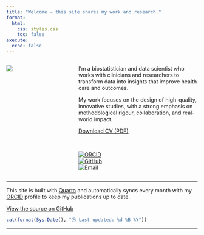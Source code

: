```yaml
---
title: "Welcome — this site shares my work and research."
format:
  html:
    css: styles.css
    toc: false
execute:
  echo: false
---
```


::: {.columns}

::: {.column width="35%"}

![](images/portrait_vignette.jpg){.rounded style="max-width: 250px;"}

:::

::: {.column width="65%"}

I’m a biostatistician and data scientist who works with clinicians and researchers to transform data into insights that improve health care and outcomes.

My work focuses on the design of high-quality, innovative studies, with a strong emphasis on methodological rigour, collaboration, and real-world impact.

[Download CV (PDF)](cv/CV-Oldmeadow.pdf)

<br>

[![ORCID](https://img.shields.io/badge/ORCID-0000--0001--6104--1322-green?logo=orcid)](https://orcid.org/0000-0001-6104-1322)  
[![GitHub](https://img.shields.io/badge/GitHub-ChrisOldmeadow-181717?logo=github)](https://github.com/ChrisOldmeadow)  
[![Email](https://img.shields.io/badge/Email-christopher.oldmeadow@hmri.org.au-blue)](mailto:christopher.oldmeadow@hmri.org.au)

:::

:::


---

::: {.callout-note collapse=true title="About this site"}

This site is built with [Quarto](https://quarto.org) and automatically syncs every month with my [ORCID](https://orcid.org/0000-0001-6104-1322) profile to keep my publications up to date.

[View the source on GitHub](https://github.com/ChrisOldmeadow/quarto-academic-site)  

:::

```r
cat(format(Sys.Date(), "🕒 Last updated: %d %B %Y"))
```
---


